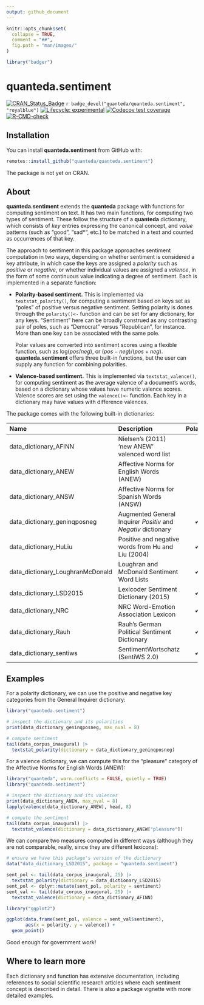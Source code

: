 ```yaml
---
output: github_document
---
```


```r
knitr::opts_chunk$set(
  collapse = TRUE,
  comment = "##",
  fig.path = "man/images/"
)
```
```r
library("badger")
```

# quanteda.sentiment

<!-- badges: start -->
[![CRAN_Status_Badge](http://www.r-pkg.org/badges/version/quanteda.sentiment)](https://cran.r-project.org/package=quanteda.sentiment)
`r badge_devel("quanteda/quanteda.sentiment", "royalblue")`
[![Lifecycle: experimental](https://img.shields.io/badge/lifecycle-experimental-orange.svg)](https://lifecycle.r-lib.org/articles/stages.html#experimental)
[![Codecov test coverage](https://codecov.io/gh/quanteda/quanteda.sentiment/branch/master/graph/badge.svg)](https://app.codecov.io/gh/quanteda/quanteda.sentiment?branch=master)
[![R-CMD-check](https://github.com/quanteda/quanteda.sentiment/actions/workflows/R-CMD-check.yaml/badge.svg)](https://github.com/quanteda/quanteda.sentiment/actions/workflows/R-CMD-check.yaml)
<!-- badges: end -->

## Installation

You can install **quanteda.sentiment** from GitHub with:

```r
remotes::install_github("quanteda/quanteda.sentiment")
```

The package is not yet on CRAN.

## About

**quanteda.sentiment** extends the **quanteda** package with functions for computing sentiment on text.  It has two main functions, for computing two types of sentiment.  These follow the structure of a **quanteda** dictionary, which consists of _key_ entries expressing the canonical concept, and _value_ patterns (such as "good", "sad*", etc.) to be matched in a text and counted as occurrences of that key.

The approach to sentiment in this package approaches sentiment computation in two ways, depending on whether sentiment is considered a key attribute, in which case the keys are assigned a _polarity_ such as _positive_ or _negative_, or whether individual values are assigned a _valence_, in the form of some continuous value indicating a degree of sentiment.  Each is implemented in a separate function:

*  **Polarity-based sentiment.**  This is implemented via `textstat_polarity()`, for computing a sentiment based on keys set as "poles" of positive versus negative sentiment.  Setting polarity is dones through the `polarity()<-` function and can be set for any dictionary, for any keys.  "Sentiment" here can be broadly construed as any contrasting pair of poles, such as "Democrat" versus "Republican", for instance.  More than one key can be associated with the same pole.

    Polar values are converted into sentiment scores using a flexible function, such as $\mathrm{log}(pos / neg)$, or $(pos - neg)/(pos + neg)$.  **quanteda.sentiment** offers three built-in functions, but the user can supply any function for combining polarities.

* **Valence-based sentiment.**  This is implemented via `textstat_valence()`, for computing sentiment as the average valence of a document's words, based on a dictionary whose values have numeric valence scores.  Valence scores are set using the `valence()<-` function.  Each key in a dictionary may have values with difference valences.

The package comes with the following built-in dictionaries:

| Name                             | Description                                                   | Polarity | Valence |
|:---------------------------------|:--------------------------------------------------------------|:--------:|:-------:|
| data_dictionary_AFINN            | Nielsen's (2011) 'new ANEW' valenced word list                |          |    ✔    |
| data_dictionary_ANEW             | Affective Norms for English Words (ANEW)                      |          |    ✔    |
| data_dictionary_ANSW             | Affective Norms for Spanish Words (ANSW)                      |          |    ✔    |
| data_dictionary_geninqposneg     | Augmented General Inquirer _Positiv_ and _Negativ_ dictionary |     ✔    |         |
| data_dictionary_HuLiu            | Positive and negative words from Hu and Liu (2004)            |     ✔    |         |
| data_dictionary_LoughranMcDonald | Loughran and McDonald Sentiment Word Lists                    |     ✔    |         |
| data_dictionary_LSD2015          | Lexicoder Sentiment Dictionary (2015)                         |     ✔    |         |
| data_dictionary_NRC              | NRC Word-Emotion Association Lexicon                          |     ✔    |         |
| data_dictionary_Rauh             | Rauh's German Political Sentiment Dictionary                  |     ✔    |         |
| data_dictionary_sentiws          | SentimentWortschatz (SentiWS 2.0)                             |     ✔    |    ✔    |


## Examples

For a polarity dictionary, we can use the positive and negative key categories from the General Inquirer dictionary:
```r
library("quanteda.sentiment")

# inspect the dictionary and its polarities
print(data_dictionary_geninqposneg, max_nval = 8)

# compute sentiment
tail(data_corpus_inaugural) |>
  textstat_polarity(dictionary = data_dictionary_geninqposneg)
```

For a valence dictionary, we can compute this for the "pleasure" category of the Affective Norms for English Words (ANEW): 
```r
library("quanteda", warn.conflicts = FALSE, quietly = TRUE)
library("quanteda.sentiment")

# inspect the dictionary and its valences
print(data_dictionary_ANEW, max_nval = 8)
lapply(valence(data_dictionary_ANEW), head, 8)

# compute the sentiment
tail(data_corpus_inaugural) |>
  textstat_valence(dictionary = data_dictionary_ANEW["pleasure"])
```

We can compare two measures computed in different ways (although they are not comparable, really, since they are different lexicons):
```r
# ensure we have this package's version of the dictionary
data("data_dictionary_LSD2015", package = "quanteda.sentiment")

sent_pol <- tail(data_corpus_inaugural, 25) |>
  textstat_polarity(dictionary = data_dictionary_LSD2015)
sent_pol <- dplyr::mutate(sent_pol, polarity = sentiment)
sent_val <- tail(data_corpus_inaugural, 25) |>
  textstat_valence(dictionary = data_dictionary_AFINN)

library("ggplot2")

ggplot(data.frame(sent_pol, valence = sent_val$sentiment),
       aes(x = polarity, y = valence)) +
  geom_point()
```

Good enough for government work!

## Where to learn more

Each dictionary and function has extensive documentation, including references to social scientific research articles where each sentiment concept is described in detail.  There is also a package vignette with more detailed examples.
